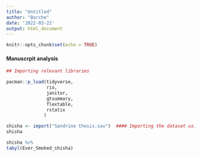 ```yaml
---
title: "Untitled"
author: "Barche"
date: '2022-03-22'
output: html_document
---
```


```r
knitr::opts_chunk$set(echo = TRUE)
```

#### Manuscrpit analysis

```r
## Importing relevant libraries

pacman::p_load(tidyverse,
               rio,
               janitor,
               gtsummary,
               flextable,
               rstatix
              )
```

```r
shisha <- import("Sandrine thesis.sav")  #### Importing the dataset using the RIO library
shisha
```
```r
shisha %>% 
tabyl(Ever_Smoked_shisha)
```


